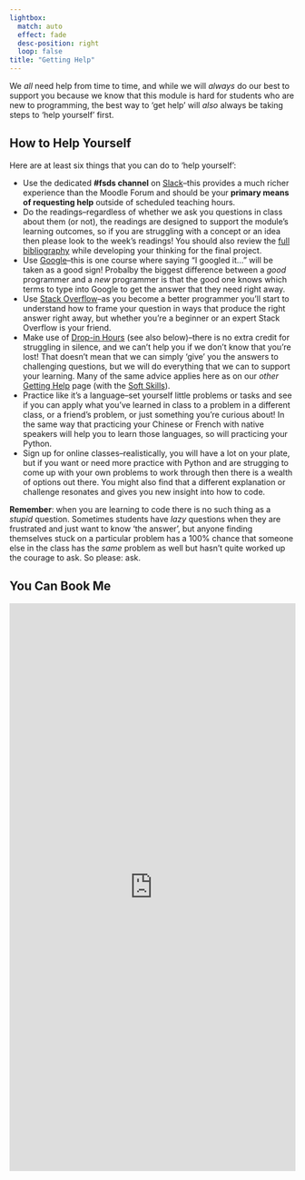 ```yaml
---
lightbox:
  match: auto
  effect: fade
  desc-position: right
  loop: false
title: "Getting Help"
---
```


We *all* need help from time to time, and while we will *always* do our best to support you because we know that this module is hard for students who are new to programming, the best way to 'get help' will *also* always be taking steps to 'help yourself' first.

## How to Help Yourself 

Here are at least six things that you can do to 'help yourself':

- Use the dedicated **#fsds channel** on [Slack]({{< var module.slack >}})--this provides a much richer experience than the Moodle Forum and should be your **primary means of requesting help** outside of scheduled teaching hours.
- Do the readings--regardless of whether we ask you questions in class about them (or not), the readings are designed to support the module's learning outcomes, so if you are struggling with a concept or an idea then please look to the week's readings! You should also review the [full bibliography](./references.qmd) while developing your thinking for the final project.
- Use [Google](https://letmegooglethat.com/?q=python+help)--this is one course where saying "I googled it..." will be taken as a good sign! Probalby the biggest difference between a *good* programmer and a *new* programmer is that the good one knows which terms to type into Google to get the answer that they need right away.
- Use [Stack Overflow](https://stackoverflow.com/questions/tagged/python)--as you become a better programmer you'll start to understand how to frame your question in ways that produce the right answer right away, but whether you're a beginner or an expert Stack Overflow is your friend.
- Make use of [Drop-in Hours](https://jreades.youcanbook.me/) (see also below)--there is no extra credit for struggling in silence, and we can't help you if we don't know that you're lost! That doesn't mean that we can simply 'give' you the answers to challenging questions, but we will do everything that we can to support your learning. Many of the same advice applies here as on our *other* [Getting Help](https://jreades.github.io/sds_env/skills/help.html) page (with the [Soft Skills](https://jreades.github.io/sds_env)).
- Practice like it's a language--set yourself little problems or tasks and see if you can apply what you've learned in class to a problem in a different class, or a friend's problem, or just something you're curious about! In the same way that practicing your Chinese or French with native speakers will help you to learn those languages, so will practicing your Python.
- Sign up for online classes--realistically, you will have a lot on your plate, but if you want or need more practice with Python and are strugging to come up with your own problems to work through then there is a wealth of options out there. You might also find that a different explanation or challenge resonates and gives you new insight into how to code.

**Remember**: when you are learning to code there is no such thing as a *stupid* question. Sometimes students have *lazy* questions when they are frustrated and just want to know 'the answer', but anyone finding themselves stuck on a particular problem has a 100% chance that someone else in the class has the *same* problem as well but hasn't quite worked up the courage to ask. So please: ask.

## You Can Book Me

<iframe src="https://jreades.youcanbook.me/?noframe=true&skipHeaderFooter=true" id="ycbmiframejreades" style="width:100%;height:1000px;border:0px;background-color:transparent;" frameborder="0" allowtransparency="true"></iframe><script>window.addEventListener && window.addEventListener("message", function(event){if (event.origin === "https://jreades.youcanbook.me"){document.getElementById("ycbmiframejreades").style.height = event.data + "px";}}, false);</script>
